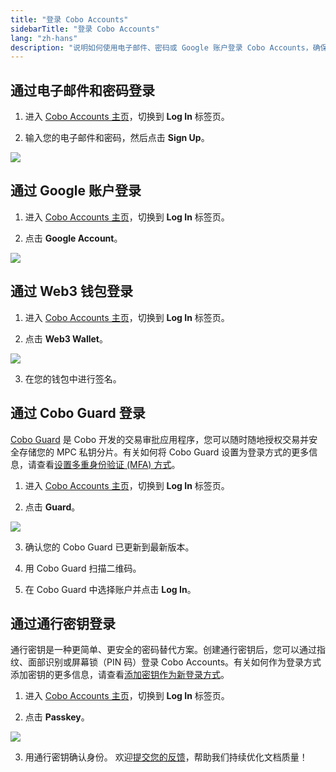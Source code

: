 ```yaml
---
title: "登录 Cobo Accounts"
sidebarTitle: "登录 Cobo Accounts"
lang: "zh-hans"
description: "说明如何使用电子邮件、密码或 Google 账户登录 Cobo Accounts，确保轻松访问您的个人资料。"
---
```


## 通过电子邮件和密码登录

1. 进入 [Cobo Accounts 主页](https://accounts.cobo.com/)，切换到 **Log In** 标签页。

2. 输入您的电子邮件和密码，然后点击 **Sign Up**。

<img src="/cn/images/cobo-accounts/-srHe9u4-CKdI4g1oFtV60EcPvltUBmBwoK5ht4oUjZqjrgWOFehBeMAi1LbkhK_nQhCocBtGJ3KQPeRULnFwg5w1-q0OMOg3nrYu3fVPxrL3cIvBC5ZfMFZTDleY0YsDtHRrRGGVyHtLqAnvtDhfns.png" className="screenshot_modal"/>

## 通过 Google 账户登录

1. 进入 [Cobo Accounts 主页](https://accounts.cobo.com/)，切换到 **Log In** 标签页。

2. 点击 **Google Account**。

<img src="/cn/images/cobo-accounts/-srHe9u4-CKdI4g1oFtV60EcPvltUBmBwoK5ht4oUjZqjrgWOFehBeMAi1LbkhK_nQhCocBtGJ3KQPeRULnFwg5w1-q0OMOg3nrYu3fVPxrL3cIvBC5ZfMFZTDleY0YsDtHRrRGGVyHtLqAnvtDhfns.png" className="screenshot_modal"/>

## 通过 Web3 钱包登录

1. 进入 [Cobo Accounts 主页](https://accounts.cobo.com/)，切换到 **Log In** 标签页。

2. 点击 **Web3 Wallet**。

<img src="/cn/images/cobo-accounts/-srHe9u4-CKdI4g1oFtV60EcPvltUBmBwoK5ht4oUjZqjrgWOFehBeMAi1LbkhK_nQhCocBtGJ3KQPeRULnFwg5w1-q0OMOg3nrYu3fVPxrL3cIvBC5ZfMFZTDleY0YsDtHRrRGGVyHtLqAnvtDhfns.png" className="screenshot_modal"/>

3. 在您的钱包中进行签名。

## 通过 Cobo Guard 登录

<Note>[Cobo Guard](/cn/guard/introduction) 是 Cobo 开发的交易审批应用程序，您可以随时随地授权交易并安全存储您的 MPC 私钥分片。有关如何将 Cobo Guard 设置为登录方式的更多信息，请查看[设置多重身份验证 (MFA) 方式](/cn/accounts/set-up-mfa)。</Note>

1. 进入 [Cobo Accounts 主页](https://accounts.cobo.com/)，切换到 **Log In** 标签页。

2. 点击 **Guard**。

<img src="/cn/images/cobo-accounts/-srHe9u4-CKdI4g1oFtV60EcPvltUBmBwoK5ht4oUjZqjrgWOFehBeMAi1LbkhK_nQhCocBtGJ3KQPeRULnFwg5w1-q0OMOg3nrYu3fVPxrL3cIvBC5ZfMFZTDleY0YsDtHRrRGGVyHtLqAnvtDhfns.png" className="screenshot_modal"/>

3. 确认您的 Cobo Guard 已更新到最新版本。

4. 用 Cobo Guard 扫描二维码。

5. 在 Cobo Guard 中选择账户并点击 **Log In**。

## 通过通行密钥登录

<Note>通行密钥是一种更简单、更安全的密码替代方案。创建通行密钥后，您可以通过指纹、面部识别或屏幕锁（PIN 码）登录 Cobo Accounts。有关如何作为登录方式添加密钥的更多信息，请查看[添加密钥作为新登录方式](/cn/accounts/add-passkey-as-login-method)。</Note>

1. 进入 [Cobo Accounts 主页](https://accounts.cobo.com/)，切换到 **Log In** 标签页。

2. 点击 **Passkey**。

<img src="/cn/images/cobo-accounts/-srHe9u4-CKdI4g1oFtV60EcPvltUBmBwoK5ht4oUjZqjrgWOFehBeMAi1LbkhK_nQhCocBtGJ3KQPeRULnFwg5w1-q0OMOg3nrYu3fVPxrL3cIvBC5ZfMFZTDleY0YsDtHRrRGGVyHtLqAnvtDhfns.png" className="screenshot_modal"/>

3. 用通行密钥确认身份。
<Tip>欢迎[提交您的反馈](https://forms.zohopublic.com/cobo/form/DocumentFeedbackForm/formperma/QvLOhxJv1_JMsJ-1dleZ8Itb_7rzN-LtgvsDdxosoVI?referrername=manuals)，帮助我们持续优化文档质量！</Tip>